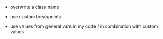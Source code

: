 - overwrite a class name

- use custom breakpoints

- use values from general vars in my code / in combination with custom values
